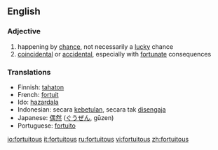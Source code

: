 ==English==

===Adjective===
{{en-adj}}

# happening by [[chance]], not necessarily a [[lucky]] chance
# [[coincidental]] or [[accidental]], especially with [[fortunate]] consequences

===Translations===
*Finnish: [[tahaton]]
*French: [[fortuit]]
*Ido: [[hazardala]]
*Indonesian: secara [[betul|kebetulan]], secara tak [[sengaja|disengaja]]
*Japanese: [[偶然]] ([[ぐうぜん]], gūzen)
*Portuguese: [[fortuito]]

[[io:fortuitous]]
[[it:fortuitous]]
[[ru:fortuitous]]
[[vi:fortuitous]]
[[zh:fortuitous]]